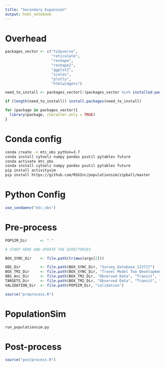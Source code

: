 ```yaml
---
title: "Secondary Expansion"
output: html_notebook
---
```


# Overhead
```r
packages_vector <- c("tidyverse",
                     "reticulate",
                     "reshape",
                     "reshape2",
                     "ggplot2",
                     "scales",
                     "plotly",
                     "htmlwidgets")

need_to_install <- packages_vector[!(packages_vector %in% installed.packages()[,"Package"])]

if (length(need_to_install)) install.packages(need_to_install)

for (package in packages_vector){
  library(package, character.only = TRUE)
}

```

# Conda config
```bash
conda create -n mtc_obs python=3.7
conda install cytoolz numpy pandas psutil pytables future
conda activate mtc_obs 
conda install cytoolz numpy pandas psutil pytables future
pip install activitysim 
pip install https://github.com/RSGInc/populationsim/zipball/master
```

# Python Config
```r
use_condaenv("mtc_obs")
```

# Pre-process
```r
POPSIM_Dir      <- "."

# START HERE AND UPDATE THE DIRECTORIES

BOX_SYNC_Dir    <- file.path(trimws(args[2]))

OBS_Dir         <- file.path(BOX_SYNC_Dir, "Survey_Database_122717")
BOX_TM2_Dir     <- file.path(BOX_SYNC_Dir, "Travel Model Two Development")
OBS_Anc_Dir     <- file.path(BOX_TM2_Dir, "Observed Data", "Transit", "Onboard Survey", "Data")
TARGETS_Dir     <- file.path(BOX_TM2_Dir, "Observed Data", "Transit", "Scaled Transit Ridership Targets")
VALIDATION_Dir  <- file.path(POPSIM_Dir, "validation")

source("preprocess.R")
```

# PopulationSim
```python
run_populationsim.py
```

# Post-process
```r
source("postprocess.R")
```

